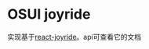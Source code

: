 
<Meta title="设计文档/Joyride 新功能点引导"  />

# OSUI joyride

实现基于<a href="https://docs.react-joyride.com/" target="_blank" rel="noreferrer">react-joyride</a>。api可查看它的文档

<Canvas>
  <Story name="Demo" story={stories.Demo} />
</Canvas>